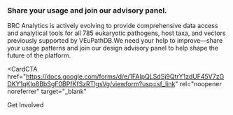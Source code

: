 ### Share your usage and join our advisory panel.

BRC Analytics is actively evolving to provide comprehensive data access and analytical tools for all 785 eukaryotic pathogens, host taxa, and vectors previously supported by VEuPathDB.We need your help to improve—share your usage patterns and join our design advisory panel to help shape the future of the platform.

<CardCTA
  href="https://docs.google.com/forms/d/e/1FAIpQLSdSj9QtrY1zdUF45V7zGDKY1qKlo8BbSgF0BPfKfSzRTlgsVg/viewform?usp=sf_link"
  rel="noopener noreferrer"
  target="_blank"
>
  Get Involved
</CardCTA>
